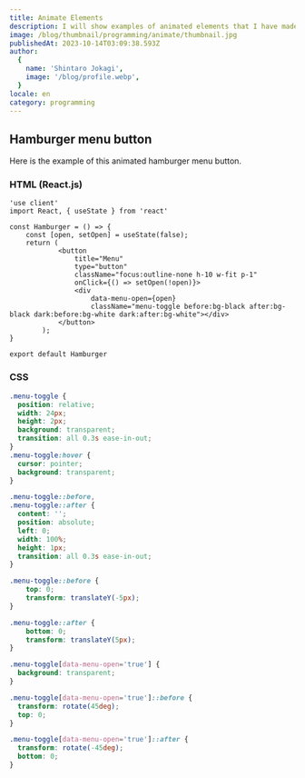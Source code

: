 ```yaml
---
title: Animate Elements
description: I will show examples of animated elements that I have made.
image: /blog/thumbnail/programming/animate/thumbnail.jpg
publishedAt: 2023-10-14T03:09:38.593Z
author:
  {
    name: 'Shintaro Jokagi',
    image: '/blog/profile.webp',
  }
locale: en
category: programming
---
```


## Hamburger menu button

Here is the example of this animated hamburger menu button.

<Hamburger />

### HTML (React.js)


```tsx
'use client'
import React, { useState } from 'react'

const Hamburger = () => {
    const [open, setOpen] = useState(false);
    return (
			<button
				title="Menu"
				type="button"
				className="focus:outline-none h-10 w-fit p-1"
				onClick={() => setOpen(!open)}>
				<div
					data-menu-open={open}
					className="menu-toggle before:bg-black after:bg-black dark:before:bg-white dark:after:bg-white"></div>
			</button>
		);
}

export default Hamburger
```

### CSS

```css
.menu-toggle {
  position: relative;
  width: 24px;
  height: 2px;
  background: transparent;
  transition: all 0.3s ease-in-out;
}
.menu-toggle:hover {
  cursor: pointer;
  background: transparent;
}

.menu-toggle::before,
.menu-toggle::after {
  content: '';
  position: absolute;
  left: 0;
  width: 100%;
  height: 1px;
  transition: all 0.3s ease-in-out;
}

.menu-toggle::before {
    top: 0;
    transform: translateY(-5px);
}

.menu-toggle::after {
    bottom: 0;
    transform: translateY(5px);
}

.menu-toggle[data-menu-open='true'] {
  background: transparent;
}

.menu-toggle[data-menu-open='true']::before {
  transform: rotate(45deg);
  top: 0;
}

.menu-toggle[data-menu-open='true']::after {
  transform: rotate(-45deg);
  bottom: 0;
}
```